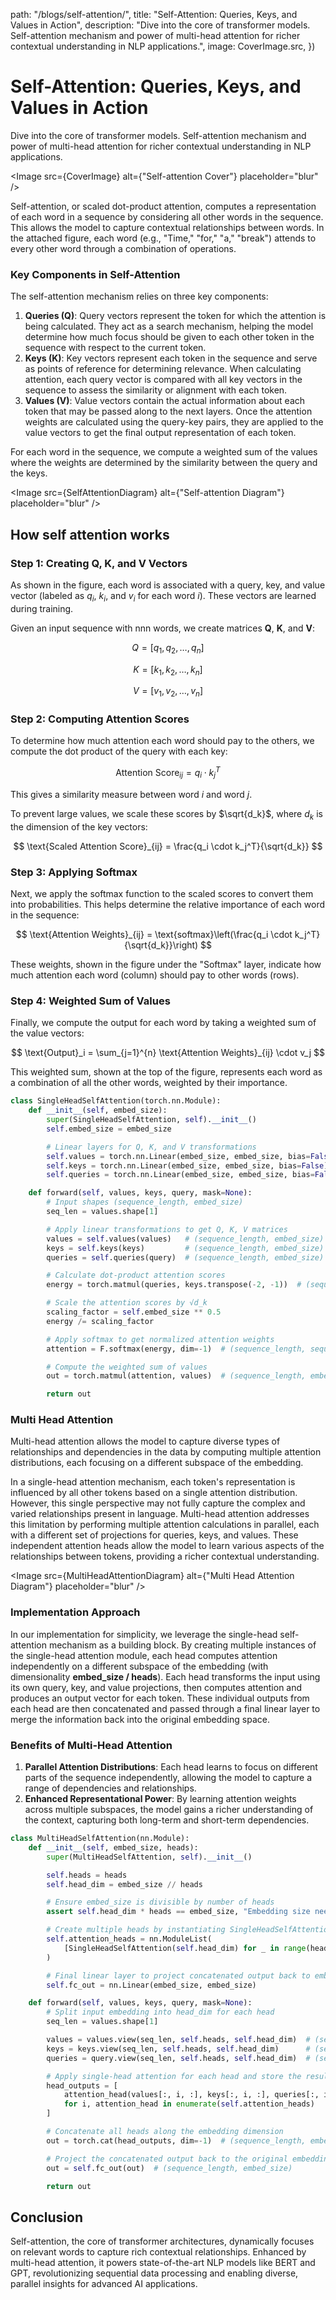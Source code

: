

  path: "/blogs/self-attention/",
  title: "Self-Attention: Queries, Keys, and Values in Action",
  description:
    "Dive into the core of transformer models. Self-attention mechanism and power of multi-head attention for richer contextual understanding in NLP applications.",
  image: CoverImage.src,
})

# Self-Attention: Queries, Keys, and Values in Action

<span className="text-base leading-snug text-neutral-500">
  Dive into the core of transformer models. Self-attention mechanism and power
  of multi-head attention for richer contextual understanding in NLP
  applications.
</span>

<Image src={CoverImage} alt={"Self-attention Cover"} placeholder="blur" />

Self-attention, or scaled dot-product attention, computes a representation of each word in a sequence by considering all other words in the sequence. This allows the model to capture contextual relationships between words. In the attached figure, each word (e.g., "Time," "for," "a," "break") attends to every other word through a combination of operations.

### Key Components in Self-Attention

The self-attention mechanism relies on three key components:

1. **Queries (Q)**: Query vectors represent the token for which the attention is being calculated. They act as a search mechanism, helping the model determine how much focus should be given to each other token in the sequence with respect to the current token.
2. **Keys (K)**: Key vectors represent each token in the sequence and serve as points of reference for determining relevance. When calculating attention, each query vector is compared with all key vectors in the sequence to assess the similarity or alignment with each token.
3. **Values (V)**: Value vectors contain the actual information about each token that may be passed along to the next layers. Once the attention weights are calculated using the query-key pairs, they are applied to the value vectors to get the final output representation of each token.

For each word in the sequence, we compute a weighted sum of the values where the weights are determined by the similarity between the query and the keys.

<Image
  src={SelfAttentionDiagram}
  alt={"Self-attention Diagram"}
  placeholder="blur"
/>

## How self attention works

### Step 1: Creating Q, K, and V Vectors

As shown in the figure, each word is associated with a query, key, and value vector (labeled as $q_i$, $k_i$, and $v_i$ for each word $i$). These vectors are learned during training.

Given an input sequence with nnn words, we create matrices **Q**, **K**, and **V**:

$$
Q = [q_1, q_2, \ldots, q_n]
$$

$$
K = [k_1, k_2, \ldots, k_n]
$$

$$
V = [v_1, v_2, \ldots, v_n]
$$

### Step 2: Computing Attention Scores

To determine how much attention each word should pay to the others, we compute the dot product of the query with each key:

$$
\text{Attention Score}_{ij} = q_i \cdot k_j^T
$$

This gives a similarity measure between word $i$ and word $j$.

To prevent large values, we scale these scores by $\sqrt{d_k}$, where $d_k$ is the dimension of the key vectors:

$$
\text{Scaled Attention Score}_{ij} = \frac{q_i \cdot k_j^T}{\sqrt{d_k}}
$$

### Step 3: Applying Softmax

Next, we apply the softmax function to the scaled scores to convert them into probabilities. This helps determine the relative importance of each word in the sequence:

$$
\text{Attention Weights}_{ij} = \text{softmax}\left(\frac{q_i \cdot k_j^T}{\sqrt{d_k}}\right)
$$

These weights, shown in the figure under the "Softmax" layer, indicate how much attention each word (column) should pay to other words (rows).

### Step 4: Weighted Sum of Values

Finally, we compute the output for each word by taking a weighted sum of the value vectors:

$$
\text{Output}_i = \sum_{j=1}^{n} \text{Attention Weights}_{ij} \cdot v_j
$$

This weighted sum, shown at the top of the figure, represents each word as a combination of all the other words, weighted by their importance.

```python
class SingleHeadSelfAttention(torch.nn.Module):
    def __init__(self, embed_size):
        super(SingleHeadSelfAttention, self).__init__()
        self.embed_size = embed_size

        # Linear layers for Q, K, and V transformations
        self.values = torch.nn.Linear(embed_size, embed_size, bias=False)
        self.keys = torch.nn.Linear(embed_size, embed_size, bias=False)
        self.queries = torch.nn.Linear(embed_size, embed_size, bias=False)

    def forward(self, values, keys, query, mask=None):
        # Input shapes (sequence_length, embed_size)
        seq_len = values.shape[1]

        # Apply linear transformations to get Q, K, V matrices
        values = self.values(values)   # (sequence_length, embed_size)
        keys = self.keys(keys)         # (sequence_length, embed_size)
        queries = self.queries(query)  # (sequence_length, embed_size)

        # Calculate dot-product attention scores
        energy = torch.matmul(queries, keys.transpose(-2, -1))  # (sequence_length, sequence_length)

        # Scale the attention scores by √d_k
        scaling_factor = self.embed_size ** 0.5
        energy /= scaling_factor

        # Apply softmax to get normalized attention weights
        attention = F.softmax(energy, dim=-1)  # (sequence_length, sequence_length)

        # Compute the weighted sum of values
        out = torch.matmul(attention, values)  # (sequence_length, embed_size)

        return out

```

### Multi Head Attention

Multi-head attention allows the model to capture diverse types of relationships and dependencies in the data by computing multiple attention distributions, each focusing on a different subspace of the embedding.

In a single-head attention mechanism, each token's representation is influenced by all other tokens based on a single attention distribution. However, this single perspective may not fully capture the complex and varied relationships present in language. Multi-head attention addresses this limitation by performing multiple attention calculations in parallel, each with a different set of projections for queries, keys, and values. These independent attention heads allow the model to learn various aspects of the relationships between tokens, providing a richer contextual understanding.

<Image
  src={MultiHeadAttentionDiagram}
  alt={"Multi Head Attention Diagram"}
  placeholder="blur"
/>

### Implementation Approach

In our implementation for simplicity, we leverage the single-head self-attention mechanism as a building block. By creating multiple instances of the single-head attention module, each head computes attention independently on a different subspace of the embedding (with dimensionality **embed_size / heads**). Each head transforms the input using its own query, key, and value projections, then computes attention and produces an output vector for each token. These individual outputs from each head are then concatenated and passed through a final linear layer to merge the information back into the original embedding space.

### Benefits of Multi-Head Attention

1. **Parallel Attention Distributions**: Each head learns to focus on different parts of the sequence independently, allowing the model to capture a range of dependencies and relationships.
2. **Enhanced Representational Power**: By learning attention weights across multiple subspaces, the model gains a richer understanding of the context, capturing both long-term and short-term dependencies.

```python
class MultiHeadSelfAttention(nn.Module):
    def __init__(self, embed_size, heads):
        super(MultiHeadSelfAttention, self).__init__()

        self.heads = heads
        self.head_dim = embed_size // heads

        # Ensure embed_size is divisible by number of heads
        assert self.head_dim * heads == embed_size, "Embedding size needs to be divisible by heads"

        # Create multiple heads by instantiating SingleHeadSelfAttention
        self.attention_heads = nn.ModuleList(
            [SingleHeadSelfAttention(self.head_dim) for _ in range(heads)]
        )

        # Final linear layer to project concatenated output back to embed_size
        self.fc_out = nn.Linear(embed_size, embed_size)

    def forward(self, values, keys, query, mask=None):
        # Split input embedding into head_dim for each head
        seq_len = values.shape[1]

        values = values.view(seq_len, self.heads, self.head_dim)  # (sequence_length, heads, head_dim)
        keys = keys.view(seq_len, self.heads, self.head_dim)      # (sequence_length, heads, head_dim)
        queries = query.view(seq_len, self.heads, self.head_dim)  # (sequence_length, heads, head_dim)

        # Apply single-head attention for each head and store the results
        head_outputs = [
            attention_head(values[:, i, :], keys[:, i, :], queries[:, i, :], mask)
            for i, attention_head in enumerate(self.attention_heads)
        ]

        # Concatenate all heads along the embedding dimension
        out = torch.cat(head_outputs, dim=-1)  # (sequence_length, embed_size)

        # Project the concatenated output back to the original embedding size
        out = self.fc_out(out)  # (sequence_length, embed_size)

        return out
```

## Conclusion

Self-attention, the core of transformer architectures, dynamically focuses on relevant words to capture rich contextual relationships. Enhanced by multi-head attention, it powers state-of-the-art NLP models like BERT and GPT, revolutionizing sequential data processing and enabling diverse, parallel insights for advanced AI applications.
